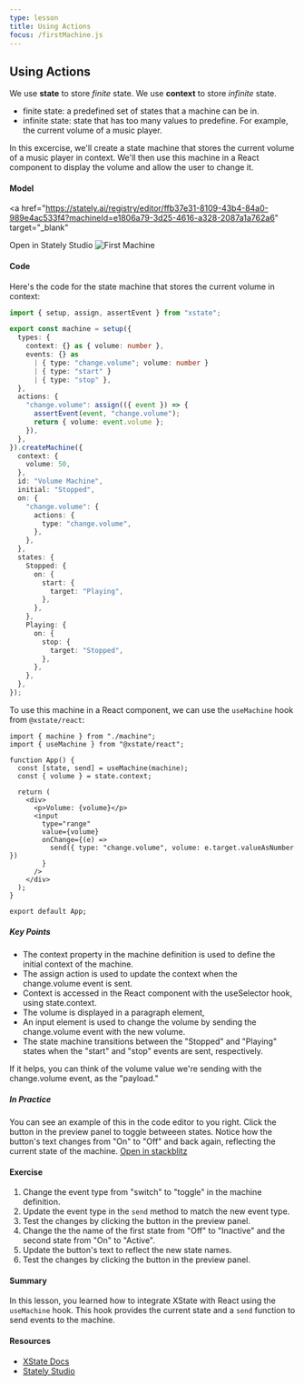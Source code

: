 ```yaml
---
type: lesson
title: Using Actions
focus: /firstMachine.js
---
```


## Using Actions

We use **state** to store _finite_ state. We use **context** to store _infinite_ state.

- finite state: a predefined set of states that a machine can be in.
- infinite state: state that has too many values to predefine. For example, the current volume of a music player.

In this excercise, we'll create a state machine that stores the current volume of a music player in context. We'll then use this machine in a React component to display the volume and allow the user to change it.

#### Model

<a
  href="https://stately.ai/registry/editor/ffb37e31-8109-43b4-84a0-989e4ac533f4?machineId=e1806a79-3d25-4616-a328-2087a1a762a6"
  target="_blank"
>
  Open in Stately Studio
</a>
<img src="/first-machine.png" alt="First Machine" />

#### Code

Here's the code for the state machine that stores the current volume in context:

```ts
import { setup, assign, assertEvent } from "xstate";

export const machine = setup({
  types: {
    context: {} as { volume: number },
    events: {} as
      | { type: "change.volume"; volume: number }
      | { type: "start" }
      | { type: "stop" },
  },
  actions: {
    "change.volume": assign(({ event }) => {
      assertEvent(event, "change.volume");
      return { volume: event.volume };
    }),
  },
}).createMachine({
  context: {
    volume: 50,
  },
  id: "Volume Machine",
  initial: "Stopped",
  on: {
    "change.volume": {
      actions: {
        type: "change.volume",
      },
    },
  },
  states: {
    Stopped: {
      on: {
        start: {
          target: "Playing",
        },
      },
    },
    Playing: {
      on: {
        stop: {
          target: "Stopped",
        },
      },
    },
  },
});
```

To use this machine in a React component, we can use the `useMachine` hook from `@xstate/react`:

```tsx
import { machine } from "./machine";
import { useMachine } from "@xstate/react";

function App() {
  const [state, send] = useMachine(machine);
  const { volume } = state.context;

  return (
    <div>
      <p>Volume: {volume}</p>
      <input
        type="range"
        value={volume}
        onChange={(e) =>
          send({ type: "change.volume", volume: e.target.valueAsNumber })
        }
      />
    </div>
  );
}

export default App;
```

##### Key Points

- The context property in the machine definition is used to define the initial context of the machine.
- The assign action is used to update the context when the change.volume event is sent.
- Context is accessed in the React component with the useSelector hook, using state.context.
- The volume is displayed in a paragraph element,
- An input element is used to change the volume by sending the change.volume event with the new volume.
- The state machine transitions between the "Stopped" and "Playing" states when the "start" and "stop" events are sent, respectively.

If it helps, you can think of the volume value we're sending with the change.volume event, as the "payload."

##### In Practice

You can see an example of this in the code editor to you right. Click the button in the preview panel to toggle betweeen states. Notice how the button's text changes from "On" to "Off" and back again, reflecting the current state of the machine. [Open in stackblitz](https://stackblitz.com/edit/vitejs-vite-twkr61?file=firstMachine.js)

#### Exercise

1. Change the event type from "switch" to "toggle" in the machine definition.
2. Update the event type in the `send` method to match the new event type.
3. Test the changes by clicking the button in the preview panel.
4. Change the the name of the first state from "Off" to "Inactive" and the second state from "On" to "Active".
5. Update the button's text to reflect the new state names.
6. Test the changes by clicking the button in the preview panel.

#### Summary

In this lesson, you learned how to integrate XState with React using the `useMachine` hook. This hook provides the current state and a `send` function to send events to the machine.

#### Resources

- [XState Docs](https://stately.ai/docs/xstate)
- [Stately Studio](https://stately.ai/registry/editor/ffb37e31-8109-43b4-84a0-989e4ac533f4?machineId=e1806a79-3d25-4616-a328-2087a1a762a6)
